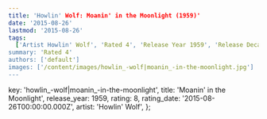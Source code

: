 ```yaml
---
title: 'Howlin' Wolf: Moanin' in the Moonlight (1959)'
date: '2015-08-26'
lastmod: '2015-08-26'
tags:
  ['Artist Howlin' Wolf', 'Rated 4', 'Release Year 1959', 'Release Decade 1950']
summary: 'Rated 4'
authors: ['default']
images: ['/content/images/howlin_-wolf|moanin_-in-the-moonlight.jpg']
---
```


  key: 'howlin_-wolf|moanin_-in-the-moonlight',
  title: 'Moanin' in the Moonlight',
  release_year: 1959,
  rating: 8,
  rating_date: '2015-08-26T00:00:00.000Z',
  artist: 'Howlin' Wolf',
};

<MusicRating data={data} />
